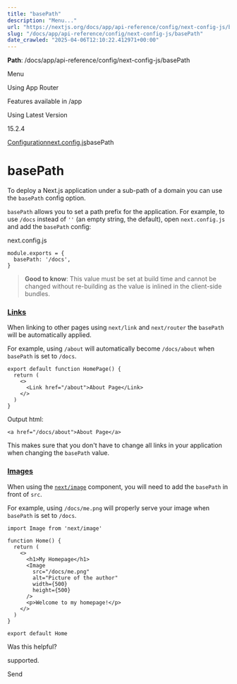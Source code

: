 ---
title: "basePath"
description: "Menu..."
url: "https://nextjs.org/docs/app/api-reference/config/next-config-js/basePath"
slug: "/docs/app/api-reference/config/next-config-js/basePath"
date_crawled: "2025-04-06T12:10:22.412971+00:00"
---

**Path**: /docs/app/api-reference/config/next-config-js/basePath

Menu

Using App Router

Features available in /app

Using Latest Version

15.2.4

[Configuration](/docs/app/api-reference/config)[next.config.js](/docs/app/api-reference/config/next-config-js)basePath

# basePath

To deploy a Next.js application under a sub-path of a domain you can use the `basePath` config option.

`basePath` allows you to set a path prefix for the application. For example, to use `/docs` instead of `''` (an empty string, the default), open `next.config.js` and add the `basePath` config:

next.config.js

```
module.exports = {
  basePath: '/docs',
}
```

> **Good to know**: This value must be set at build time and cannot be changed without re-building as the value is inlined in the client-side bundles.

### [Links](#links)

When linking to other pages using `next/link` and `next/router` the `basePath` will be automatically applied.

For example, using `/about` will automatically become `/docs/about` when `basePath` is set to `/docs`.

```
export default function HomePage() {
  return (
    <>
      <Link href="/about">About Page</Link>
    </>
  )
}
```

Output html:

```
<a href="/docs/about">About Page</a>
```

This makes sure that you don't have to change all links in your application when changing the `basePath` value.

### [Images](#images)

When using the [`next/image`](/docs/app/api-reference/components/image) component, you will need to add the `basePath` in front of `src`.

For example, using `/docs/me.png` will properly serve your image when `basePath` is set to `/docs`.

```
import Image from 'next/image'
 
function Home() {
  return (
    <>
      <h1>My Homepage</h1>
      <Image
        src="/docs/me.png"
        alt="Picture of the author"
        width={500}
        height={500}
      />
      <p>Welcome to my homepage!</p>
    </>
  )
}
 
export default Home
```

Was this helpful?

supported.

Send